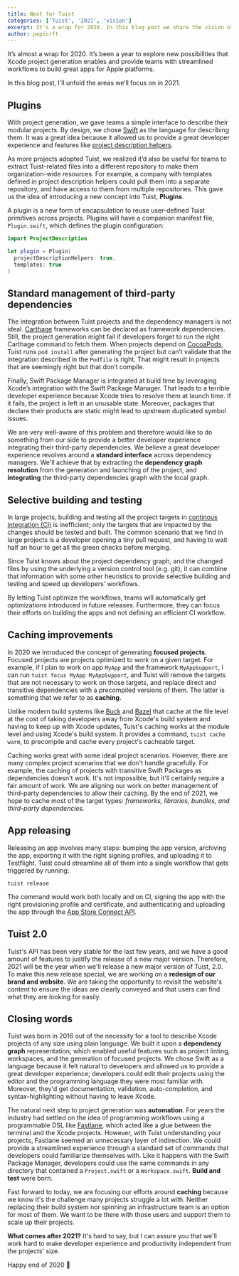 ```yaml
---
title: Next for Tuist
categories: ['Tuist', '2021', 'vision']
excerpt: It's a wrap for 2020. In this blog post we share the vision of Tuist for 2021. We'll bring support for plugins, improve and standardize the integration of third party dependencies, add support for selective building and testing, and much more.
author: pepicrft
---
```


It’s almost a wrap for 2020. It’s been a year to explore new possibilities that Xcode project generation enables and provide teams with streamlined workflows to build great apps for Apple platforms.

In this blog post, I'll unfold the areas we’ll focus on in 2021.

## Plugins

With project generation, we gave teams a simple interface to describe their modular projects.
By design, we chose [Swift](https://developer.apple.com/swift/) as the language for describing them.
It was a great idea because it allowed us to provide a great developer experience and features like [project description helpers](https://docs.old.tuist.io/guides/helpers/).

As more projects adopted Tuist,
we realized it’d also be useful for teams to extract Tuist-related files into a different repository to make them organization-wide resources.
For example,
a company with templates defined in project description helpers could pull them into a separate repository,
and have access to them from multiple repositories.
This gave us the idea of introducing a new concept into Tuist, **Plugins**.

A plugin is a new form of encapsulation to reuse user-defined Tuist primitives across projects.
Plugins will have a companion manifest file, `Plugin.swift`, which defines the plugin configuration:

```swift
import ProjectDescription

let plugin = Plugin(
  projectDescriptionHelpers: true,
  templates: true
)
```

## Standard management of third-party dependencies

The integration between Tuist projects and the dependency managers is not ideal.
[Carthage](https://github.com/carthage) frameworks can be declared as framework dependencies.
Still, the project generation might fail if developers forget to run the right Carthage command to fetch them.
When projects depend on [CocoaPods](https://cocoapods.org),
Tuist runs `pod install` after generating the project but can’t validate that the integration described in the `Podfile` is right.
That might result in projects that are seemingly right but that don’t compile.

Finally,
Swift Package Manager is integrated at build time by leveraging Xcode’s integration with the Swift Package Manager.
That leads to a terrible developer experience because Xcode tries to resolve them at launch time.
If it fails,
the project is left in an unusable state.
Moreover,
packages that declare their products are static might lead to upstream duplicated symbol issues.

We are very well-aware of this problem and therefore would like to do something from our side to provide a better developer experience integrating their third-party dependencies.
We believe a great developer experience revolves around a **standard interface** across dependency managers.
We'll achieve that by extracting the **dependency graph resolution** from the generation and launching of the project,
and **integrating** the third-party dependencies graph with the local graph.

## Selective building and testing

In large projects,
building and testing all the project targets in [continous integration (CI)](https://en.wikipedia.org/wiki/Continuous_integration) is inefficient;
only the targets that are impacted by the changes should be tested and built.
The common scenario that we find in large projects is a developer opening a tiny pull request, and having to wait half an hour to get all the green checks before merging.

Since Tuist knows about the project dependency graph, and the changed files by using the underlying a version control tool (e.g. git),
it can combine that information with some other heuristics to provide selective building and testing and speed up developers' workflows.

By letting Tuist optimize the workflows, teams will automatically get optimizations introduced in future releases. Furthermore, they can focus their efforts on building the apps and not defining an efficient CI workflow.

## Caching improvements

In 2020 we introduced the concept of generating **focused projects**. Focused projects are projects optimized to work on a given target. For example, if I plan to work on app `MyApp` and the framework `MyAppSupport`, I can run `tuist focus MyApp MyAppSupport`, and Tuist will remove the targets that are not necessary to work on those targets, and replace direct and transitive dependencies with a precompiled versions of them. The latter is something that we refer to as **caching**.

Unlike modern build systems like [Buck](https://buck.build) and [Bazel](https://bazel.build) that cache at the file level at the cost of taking developers away from Xcode's build system and having to keep up with Xcode updates, Tuist's caching works at the module level and using Xcode's build system. It provides a command, `tuist cache warm`, to precompile and cache every project's cacheable target.

Caching works great with some ideal project scenarios. However, there are many complex project scenarios that we don't handle gracefully. For example, the caching of projects with transitive Swift Packages as dependencies doesn't work. It's not impossible, but it'll certainly require a fair amount of work. We are aligning our work on better management of third-party dependencies to allow their caching. By the end of 2021, we hope to cache most of the target types: _frameworks, libraries, bundles, and third-party dependencies._

## App releasing

Releasing an app involves many steps: bumping the app version, archiving the app, exporting it with the right signing profiles, and uploading it to Testflight. Tuist could streamline all of them into a single workflow that gets triggered by running:

```
tuist release
```

The command would work both locally and on CI, signing the app with the right provisioning profile and certificate, and authenticating and uploading the app through the [App Store Connect API](https://developer.apple.com/app-store-connect/api/).

## Tuist 2.0

Tuist's API has been very stable for the last few years, and we have a good amount of features to justify the release of a new major version. Therefore, 2021 will be the year when we'll release a new major version of Tuist, 2.0. To make this new release special, we are working on a **redesign of our brand and website**. We are taking the opportunity to revisit the website's content to ensure the ideas are clearly conveyed and that users can find what they are looking for easily.

## Closing words

Tuist was born in 2016 out of the necessity for a tool to describe Xcode projects of any size using plain language. We built it upon a **dependency graph** representation, which enabled useful features such as project linting, workspaces, and the generation of focused projects. We chose Swift as a language because it felt natural to developers and allowed us to provide a great developer experience; developers could edit their projects using the editor and the programming language they were most familiar with. Moreover, they'd get documentation, validation, auto-completion, and syntax-highlighting without having to leave Xcode.

The natural next step to project generation was **automation**. For years the industry had settled on the idea of programming workflows using a programmable DSL like [Fastlane](https://github.com/fastlane), which acted like a glue between the terminal and the Xcode projects. However, with Tuist understanding your projects, Fastlane seemed an unnecessary layer of indirection. We could provide a streamlined experience through a standard set of commands that developers could familiarize themselves with. Like it happens with the Swift Package Manager, developers could use the same commands in any directory that contained a `Project.swift` or a `Workspace.swift`. **Build and test** were born.

Fast forward to today, we are focusing our efforts around **caching** because we know it's the challenge many projects struggle a lot with. Neither replacing their build system nor spinning an infrastructure team is an option for most of them. We want to be there with those users and support them to scale up their projects.

**What comes after 2021?** It's hard to say, but I can assure you that we'll work hard to make developer experience and productivity independent from the projects' size.

Happy end of 2020 🤗
